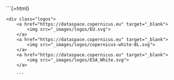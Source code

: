    ```{=html}
   
    <div class="logos">
        <a href="https://dataspace.copernicus.eu" target="_blank">
            <img src="_images/logos/EU.svg">
        </a>
        <a href="https://dataspace.copernicus.eu" target="_blank">
            <img src="_images/logos/copernicus-white-BL.svg">
        </a>
        <a href="https://dataspace.copernicus.eu" target="_blank">
            <img src="_images/logos/ESA_White.svg">
        </a>
        
        ```
